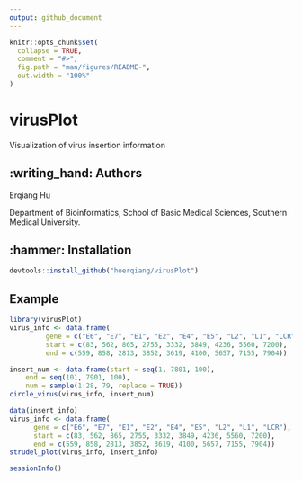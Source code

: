 ```yaml
---
output: github_document
---
```


<!-- README.md is generated from README.Rmd. Please edit that file -->

```r
knitr::opts_chunk$set(
  collapse = TRUE,
  comment = "#>",
  fig.path = "man/figures/README-",
  out.width = "100%"
)
```


# virusPlot

<!-- badges: start -->
<!-- badges: end -->
Visualization of virus insertion information

## :writing_hand: Authors
Erqiang Hu

 Department of Bioinformatics, School of Basic Medical Sciences, Southern Medical University.



##  :hammer: Installation
```r
devtools::install_github("huerqiang/virusPlot")
```

## Example

```r
library(virusPlot)
virus_info <- data.frame(
         gene = c("E6", "E7", "E1", "E2", "E4", "E5", "L2", "L1", "LCR"),
         start = c(83, 562, 865, 2755, 3332, 3849, 4236, 5560, 7200),
         end = c(559, 858, 2813, 3852, 3619, 4100, 5657, 7155, 7904))

insert_num <- data.frame(start = seq(1, 7801, 100),
    end = seq(101, 7901, 100),
    num = sample(1:28, 79, replace = TRUE))
circle_virus(virus_info, insert_num)
```

```r
data(insert_info)
virus_info <- data.frame(
      gene = c("E6", "E7", "E1", "E2", "E4", "E5", "L2", "L1", "LCR"),
      start = c(83, 562, 865, 2755, 3332, 3849, 4236, 5560, 7200),
      end = c(559, 858, 2813, 3852, 3619, 4100, 5657, 7155, 7904))
strudel_plot(virus_info, insert_info)
```


```r
sessionInfo()
```


